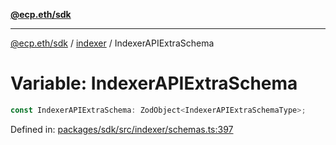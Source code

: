 [**@ecp.eth/sdk**](../../index.mdx)

***

[@ecp.eth/sdk](/sdk-reference/index.mdx) / [indexer](/sdk-reference/indexer/index.mdx) / IndexerAPIExtraSchema

# Variable: IndexerAPIExtraSchema

```ts
const IndexerAPIExtraSchema: ZodObject<IndexerAPIExtraSchemaType>;
```

Defined in: [packages/sdk/src/indexer/schemas.ts:397](https://github.com/ecp-eth/comments-monorepo/blob/main/packages/sdk/src/indexer/schemas.ts#L397)
